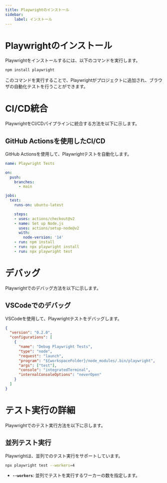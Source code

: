 ```yaml
---
title: Playwrightのインストール
sidebar:
    label: インストール
---
```


# Playwrightのインストール

Playwrightをインストールするには、以下のコマンドを実行します。

```bash
npm install playwright
```

このコマンドを実行することで、Playwrightがプロジェクトに追加され、ブラウザの自動化テストを行うことができます。

# CI/CD統合

PlaywrightをCI/CDパイプラインに統合する方法を以下に示します。

## GitHub Actionsを使用したCI/CD

GitHub Actionsを使用して、Playwrightテストを自動化します。

```yaml
name: Playwright Tests

on:
  push:
    branches:
      - main

jobs:
  test:
    runs-on: ubuntu-latest

    steps:
    - uses: actions/checkout@v2
    - name: Set up Node.js
      uses: actions/setup-node@v2
      with:
        node-version: '14'
    - run: npm install
    - run: npx playwright install
    - run: npx playwright test
```

# デバッグ

Playwrightでのデバッグ方法を以下に示します。

## VSCodeでのデバッグ

VSCodeを使用して、Playwrightテストをデバッグします。

```json
{
  "version": "0.2.0",
  "configurations": [
    {
      "name": "Debug Playwright Tests",
      "type": "node",
      "request": "launch",
      "program": "${workspaceFolder}/node_modules/.bin/playwright",
      "args": ["test"],
      "console": "integratedTerminal",
      "internalConsoleOptions": "neverOpen"
    }
  ]
}
```

# テスト実行の詳細

Playwrightでのテスト実行方法を以下に示します。

## 並列テスト実行

Playwrightは、並列でのテスト実行をサポートしています。

```bash
npx playwright test --workers=4
```

- **`--workers`**: 並列でテストを実行するワーカーの数を指定します。
